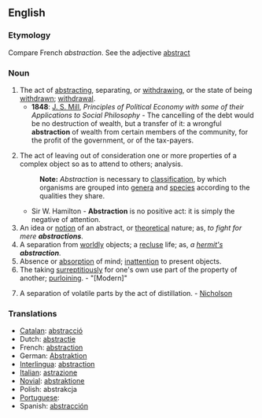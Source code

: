 ==English==

===Etymology===
Compare French ''abstraction''. See the adjective [[abstract]]

===Noun===
{{en-noun-reg}} {{Wikipedia}}

# The act of [[abstracting]], separating, or [[withdrawing]], or the state of being [[withdrawn]]; [[withdrawal]].
#*'''1848''': [[w:John Stuart Mill|J. S. Mill]], ''Principles of Political Economy with some of their Applications to Social Philosophy'' - The cancelling of the debt would be no destruction of wealth, but a transfer of it: a wrongful '''abstraction''' of wealth from certain members of the community, for the profit of the government, or of the tax-payers.
# {{philosophy}} The act of leaving out of consideration one or more properties of a complex object so as to attend to others; analysis.
#:'''Note:''' ''Abstraction'' is necessary to [[classification]], by which organisms are grouped into [[genera]] and [[specie]]s according to the qualities they share.
#*Sir W. Hamilton - '''Abstraction''' is no positive act: it is simply the negative of attention.
# An idea or [[notion]] of an abstract, or [[theoretical]] nature; as, ''to fight for mere '''abstractions'''''.
# A separation from [[worldly]] objects; a [[recluse]] life; as, ''a [[hermit's]] '''abstraction'''''.
# Absence or [[absorption]] of mind; [[inattention]] to present objects.
# The taking [[surreptitiously]] for one's own use part of the property of another; [[purloining]]. - "[Modern]"
# {{Chemistry}} A separation of volatile parts by the act of distillation. - [[Nicholson]]

===Translations===
*[[Catalan]]: [[abstracció]] {{f}}
*Dutch: [[abstractie]] {{f}}
*French: [[abstraction]] {{f}}
*German: [[Abstraktion]] {{f}}
*[[Interlingua]]: [[abstraction]]
*[[Italian]]: [[astrazione]] {{f}}
*[[Novial]]: [[abstraktione]]
*Polish: abstrakcja {{f}}
*[[Portuguese]]: [[]]
*Spanish: [[abstracción]] {{f}}